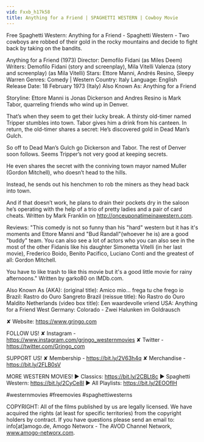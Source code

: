 ```yaml
---
vid: Fxxb_h17k58
title: Anything for a Friend | SPAGHETTI WESTERN | Cowboy Movie
---
```


Free Spaghetti Western: Anything for a Friend - Spaghetti Western - Two cowboys are robbed of their gold in the rocky mountains and decide to fight back by taking on the bandits. 

Anything for a Friend (1973)
Director: Demofilo Fidani (as Miles Deem)
Writers: Demofilo Fidani (story and screenplay), Mila Vitelli Valenza (story and screenplay) (as Mila Vitelli) 
Stars: Ettore Manni, Andrés Resino, Sleepy Warren
Genres: Comedy | Western 
Country: Italy
Language: English
Release Date: 18 February 1973 (Italy) 
Also Known As: Anything for a Friend 

Storyline:
Ettore Manni is Jonas Dickerson and Andres Resino is Mark Tabor, quarreling friends who wind up in Denver.

That’s when they seem to get their lucky break. A thirsty old-timer named Tripper stumbles into town. Tabor gives him a drink from his canteen. In return, the old-timer shares a secret: He’s discovered gold in Dead Man’s Gulch.

So off to Dead Man’s Gulch go Dickerson and Tabor. The rest of Denver soon follows. Seems Tripper’s not very good at keeping secrets.

He even shares the secret with the conniving town mayor named Muller (Gordon Mitchell), who doesn’t head to the hills.

Instead, he sends out his henchmen to rob the miners as they head back into town.

And if that doesn’t work, he plans to drain their pockets dry in the saloon he’s operating with the help of a trio of pretty ladies and a pair of card cheats. Written by Mark Franklin on http://onceuponatimeinawestern.com.

Reviews:
"This comedy is not so funny than his "hard" western but it has it's moments and Ettore Manni and "Bud Randall"(whoever he is) are a good "buddy" team. You can also see a lot of actors who you can also see in the most of the other Fidanis like his daughter Simonetta Vitelli (in her last movie), Frederico Boido, Benito Pacifico, Luciano Conti and the greatest of all: Gordon Mitchell.

You have to like trash to like this movie but it's a good little movie for rainy afternoons." Written by garko80 on IMDb.com.

Also Known As (AKA):
(original title): Amico mio... frega tu che frego io
Brazil: Rastro do Ouro Sangreto
Brazil (reissue title): No Rastro do Ouro Maldito
Netherlands (video box title): Een waardevolle vriend
USA: Anything for a Friend
West Germany: Colorado - Zwei Halunken im Goldrausch

✘ Website: https://www.grjngo.com

FOLLOW US!
✘ Instagram - https://www.instagram.com/grjngo_westernmovies
✘ Twitter - https://twitter.com/Grjngo_com

SUPPORT US!
✘ Membership - https://bit.ly/2V63h4q
✘ Merchandise - https://bit.ly/2FLB0sV

MORE WESTERN MOVIES! 
► Classics: https://bit.ly/2CBLt8c 
► Spaghetti Western: https://bit.ly/2CyCe8I 
► All Playlists: https://bit.ly/2EOOfIH 

#westernmovies #freemovies #spaghettiwesterns

COPYRIGHT: All of the films published by us are legally licensed. We have acquired the rights (at least for specific territories) from the copyright holders by contract. If you have questions please send an email to: info[at]amogo.de, Amogo Networx - The AVOD Channel Network, www.amogo-networx.com.